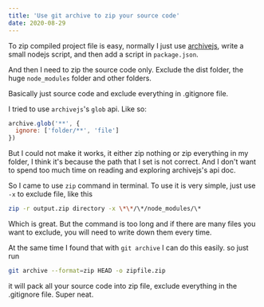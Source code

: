 ```yaml
---
title: 'Use git archive to zip your source code'
date: 2020-08-29
---
```


To zip compiled project file is easy, normally I just use [archivejs](), write a small nodejs script, and then add a script in `package.json`.

And then I need to zip the source code only. Exclude the dist folder, the huge `node_modules` folder and other folders.

Basically just source code and exclude everything in .gitignore file.

I tried to use `archivejs`'s `glob` api. Like so:

```javascript
archive.glob('**', {
  ignore: ['folder/**', 'file']
})
```

But I could not make it works, it either zip nothing or zip everything in my folder, I think it's because the path that I set is not correct. And I don't want to 
spend too much time on reading and exploring archivejs's api doc.

So I came to use `zip` command in terminal. To use it is very simple, just use `-x` to exclude file, like this

```bash
zip -r output.zip directory -x \*\*/\*/node_modules/\*
```

Which is great. But the command is too long and if there are many files you want to exclude, you will need to write down them every time.

At the same time I found that with `git archive` I can do this easily. so just run 

```bash
git archive --format=zip HEAD -o zipfile.zip
```

it will pack all your source code into zip file, exclude everything in the .gitignore file. Super neat.